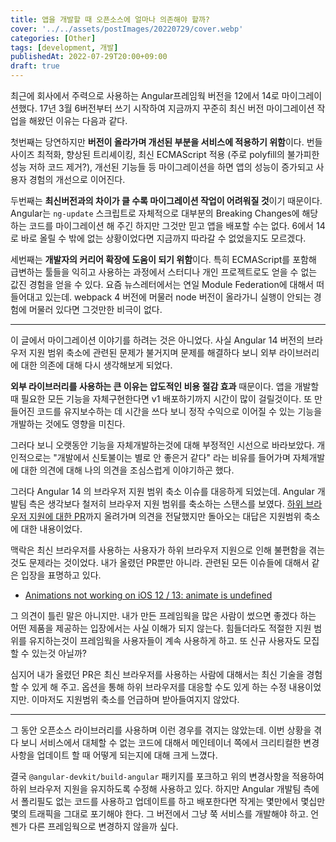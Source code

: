 ```yaml
---
title: 앱을 개발할 때 오픈소스에 얼마나 의존해야 할까?
cover: '../../assets/postImages/20220729/cover.webp'
categories: [Other]
tags: [development, 개발]
publishedAt: 2022-07-29T20:00+09:00
draft: true
---
```


최근에 회사에서 주력으로 사용하는 Angular프레임웍 버전을 12에서 14로 마이그레이션했다. 17년 3월 6버전부터 쓰기 시작하여 지금까지 꾸준히 최신 버전 마이그레이션 작업을 해왔던 이유는 다음과 같다.

첫번째는 당연하지만 **버전이 올라가며 개선된 부분을 서비스에 적용하기 위함**이다. 번들 사이즈 최적화, 향상된 트리셰이킹, 최신 ECMAScript 적용 (주로 polyfill의 불가피한 성능 저하 코드 제거?), 개선된 기능들 등 마이그레이션을 하면 앱의 성능이 증가되고 사용자 경험의 개선으로 이어진다.

두번째는 **최신버전과의 차이가 클 수록 마이그레이션 작업이 어려워질 것**이기 때문이다. Angular는 `ng-update` 스크립트로 자체적으로 대부분의 Breaking Changes에 해당하는 코드를 마이그레이션 해 주긴 하지만 그것만 믿고 앱을 배포할 수는 없다. 6에서 14로 바로 올릴 수 밖에 없는 상황이었다면 지금까지 따라갈 수 없었을지도 모르겠다.

세번째는 **개발자의 커리어 확장에 도움이 되기 위함**이다. 특히 ECMAScript를 포함해 급변하는 툴들을 익히고 사용하는 과정에서 스터디나 개인 프로젝트로도 얻을 수 없는 값진 경험을 얻을 수 있다. 요즘 뉴스레터에서는 연일 Module Federation에 대해서 떠들어대고 있는데. webpack 4 버전에 머물러 node 버전이 올라가니 실행이 안되는 경험에 머물러 있다면 그것만한 비극이 없다.

---

이 글에서 마이그레이션 이야기를 하려는 것은 아니었다. 사실 Angular 14 버전의 브라우저 지원 범위 축소에 관련된 문제가 불거지며 문제를 해결하다 보니 외부 라이브러리에 대한 의존에 대해 다시 생각해보게 되었다.

**외부 라이브러리를 사용하는 큰 이유는 압도적인 비용 절감 효과** 때문이다. 앱을 개발할 때 필요한 모든 기능을 자체구현한다면 v1 배포하기까지 시간이 많이 걸릴것이다. 또 만들어진 코드를 유지보수하는 데 시간을 쓰다 보니 정작 수익으로 이어질 수 있는 기능을 개발하는 것에도 영향을 미친다.

그러다 보니 오랫동안 기능을 자체개발하는것에 대해 부정적인 시선으로 바라보았다. 개인적으로는 "개발에서 신토불이는 별로 안 좋은거 같다" 라는 비유를 들어가며 자체개발에 대한 의견에 대해 나의 의견을 조심스럽게 이야기하곤 했다.

그러다 Angular 14 의 브라우저 지원 범위 축소 이슈를 대응하게 되었는데. Angular 개발팀 측은 생각보다 철저히 브라우저 지원 범위를 축소하는 스탠스를 보였다. [하위 브라우저 지원에 대한 PR](https://github.com/angular/angular-cli/pull/23537)까지 올려가며 의견을 전달했지만 돌아오는 대답은 지원범위 축소에 대한 내용이었다.

맥락은 최신 브라우저를 사용하는 사용자가 하위 브라우저 지원으로 인해 불편함을 겪는 것도 문제라는 것이었다. 내가 올렸던 PR뿐만 아니라. 관련된 모든 이슈들에 대해서 같은 입장을 표명하고 있다.

- [Animations not working on iOS 12 / 13: animate is undefined](https://github.com/angular/angular/issues/45016)

그 의견이 틀린 말은 아니지만. 내가 만든 프레임웍을 많은 사람이 썼으면 좋겠다 하는 어떤 제품을 제공하는 입장에서는 사실 이해가 되지 않는다. 힘들더라도 적절한 지원 범위를 유지하는것이 프레임웍을 사용자들이 계속 사용하게 하고. 또 신규 사용자도 모집할 수 있는것 아닐까?

심지어 내가 올렸던 PR은 최신 브라우저를 사용하는 사람에 대해서는 최신 기술을 경험할 수 있게 해 주고. 옵션을 통해 하위 브라우저를 대응할 수도 있게 하는 수정 내용이었지만. 이마저도 지원범위 축소를 언급하며 받아들여지지 않았다.

---

그 동안 오픈소스 라이브러리를 사용하며 이런 경우를 겪지는 않았는데. 이번 상황을 겪다 보니 서비스에서 대체할 수 없는 코드에 대해서 메인테이너 쪽에서 크리티컬한 변경 사항을 업데이트 할 때 어떻게 되는지에 대해 크게 느꼈다.

결국 `@angular-devkit/build-angular` 패키지를 포크하고 위의 변경사항을 적용하여 하위 브라우저 지원을 유지하도록 수정해 사용하고 있다. 하지만 Angular 개발팀 측에서 폴리필도 없는 코드를 사용하고 업데이트를 하고 배포한다면 작게는 몇만에서 몇십만몇의 트래픽을 그대로 포기해야 한다. 그 버전에서 그냥 쭉 서비스를 개발해야 하고. 언젠가 다른 프레임웍으로 변경하지 않을까 싶다.
